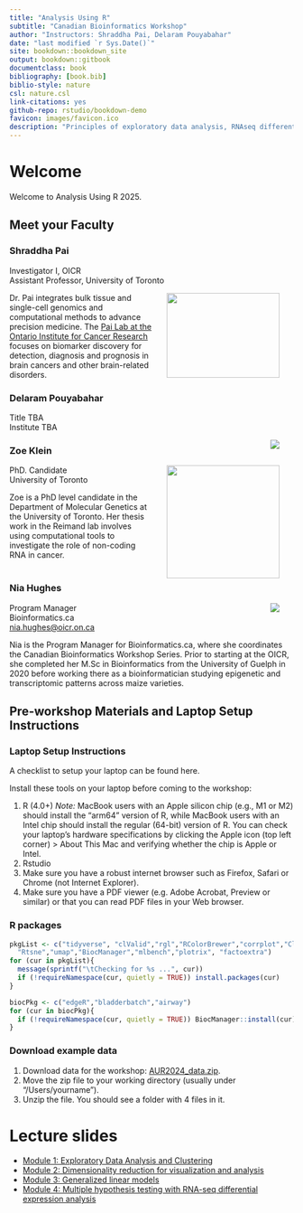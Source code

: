 ```yaml
--- 
title: "Analysis Using R"
subtitle: "Canadian Bioinformatics Workshop"
author: "Instructors: Shraddha Pai, Delaram Pouyabahar"
date: "last modified `r Sys.Date()`"
site: bookdown::bookdown_site
output: bookdown::gitbook
documentclass: book
bibliography: [book.bib]
biblio-style: nature
csl: nature.csl
link-citations: yes
github-repo: rstudio/bookdown-demo
favicon: images/favicon.ico
description: "Principles of exploratory data analysis, RNAseq differential expression, and generalized linear models"
---
```


# Welcome {-}
Welcome to Analysis Using R 2025.

## Meet your Faculty {-}

### Shraddha Pai {.unlisted .unnumbered}
Investigator I, OICR<br>
Assistant Professor, University of Toronto

<img src="images/ShraddhaPai.jpeg" width=200 height=150 ALIGN="right"  hspace=25>
Dr. Pai integrates bulk tissue and single-cell genomics and computational methods to advance precision medicine. The <a href="https://www.shraddhapailab.com/">Pai Lab at the Ontario Institute for Cancer Research</a> focuses on biomarker discovery for detection, diagnosis and prognosis in brain cancers and other brain-related disorders.

### Delaram Pouyabahar {.unlisted .unnumbered}
Title TBA <br>
Institute TBA<br>

<img src="images/Chaitra_Sarathy.jpeg" ALIGN="right" hspace=25>



### Zoe Klein {.unlisted .unnumbered}
<img src="images/ZoeKlein.png" ALIGN="right" hspace=25 width=200 height=200 style="object-fit: cover;">
PhD. Candidate<br>
University of Toronto

Zoe is a PhD level candidate in the Department of Molecular Genetics at the University of Toronto. Her thesis work in the Reimand lab involves using computational tools to investigate the role of non-coding RNA in cancer. 
&nbsp;&nbsp;<br>
&nbsp;&nbsp;<br>

### Nia Hughes {.unlisted .unnumbered}

<img src="images/nia_hughes.jpeg" ALIGN="right" hspace=25>
Program Manager<br>
Bioinformatics.ca<br>
<a href="mailto:nia.hughes@oicr.on.ca">nia.hughes@oicr.on.ca</a>


Nia is the Program Manager for Bioinformatics.ca, where she coordinates the Canadian Bioinformatics Workshop Series. Prior to starting at the OICR, she completed her M.Sc in Bioinformatics from the University of Guelph in 2020 before working there as a bioinformatician studying epigenetic and transcriptomic patterns across maize varieties.

<p></p>

## Pre-workshop Materials and Laptop Setup Instructions {-}

### Laptop Setup Instructions {-}

A checklist to setup your laptop can be found here. 

Install these tools on your laptop before coming to the workshop:

1. R (4.0+)
<i>Note:</i> MacBook users with an Apple silicon chip (e.g., M1 or M2) should install the "arm64" version of R, while MacBook users with an Intel chip should install the regular (64-bit) version of R. You can check your laptop's hardware specifications by clicking the Apple icon (top left corner) > About This Mac and verifying whether the chip is Apple or Intel.
2. Rstudio
3.  Make sure you have a robust internet browser such as Firefox, Safari or Chrome (not Internet Explorer).
4.  Make sure you have a PDF viewer (e.g. Adobe Acrobat, Preview or similar) or that you can read PDF files in your Web browser.

### R packages {-}

```r
pkgList <- c("tidyverse", "clValid","rgl","RColorBrewer","corrplot","ClusterR",
  "Rtsne","umap","BiocManager","mlbench","plotrix", "factoextra")
for (cur in pkgList){
  message(sprintf("\tChecking for %s ...", cur))
  if (!requireNamespace(cur, quietly = TRUE)) install.packages(cur)
}

biocPkg <- c("edgeR","bladderbatch","airway")
for (cur in biocPkg){
  if (!requireNamespace(cur, quietly = TRUE)) BiocManager::install(cur)
}
```

### Download example data {-}

1. Download data for the workshop: [AUR2024_data.zip](https://drive.google.com/file/d/1DUSqDM1DGQaqPOk1iL8JxfU0TgCr-4MR/view?usp=sharing).
2. Move the zip file to your working directory (usually under "/Users/yourname"). 
3. Unzip the file. You should see a folder with 4 files in it.

# Lecture slides {-}

* [Module 1: Exploratory Data Analysis and Clustering](https://github.com/RealPaiLab/CBW_AUR2024/blob/main/book/lectures/AUR_2024_Module1_EDA.pdf)
* [Module 2: Dimensionality reduction for visualization and analysis](https://github.com/RealPaiLab/CBW_AUR2023/blob/main/book/lectures/AUR_2023_Module2_DimensionReduction.pdf)
* [Module 3: Generalized linear models](https://github.com/RealPaiLab/CBW_AUR2024/blob/main/book/lectures/AUR_2024_Module3_GLM.pdf)
* [Module 4: Multiple hypothesis testing with RNA-seq differential expression analysis](https://github.com/RealPaiLab/CBW_AUR2024/blob/main/book/lectures/AUR_2024_Module4_RNAseq.pdf)

